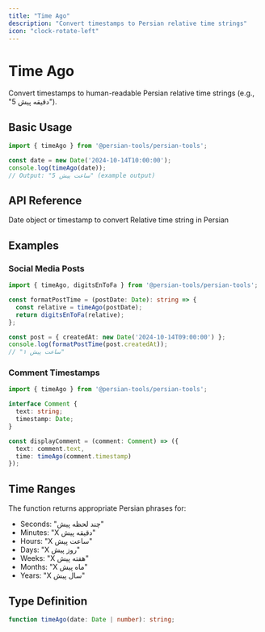 ```yaml
---
title: "Time Ago"
description: "Convert timestamps to Persian relative time strings"
icon: "clock-rotate-left"
---
```


# Time Ago

Convert timestamps to human-readable Persian relative time strings (e.g., "5 دقیقه پیش").

## Basic Usage

```typescript
import { timeAgo } from '@persian-tools/persian-tools';

const date = new Date('2024-10-14T10:00:00');
console.log(timeAgo(date));
// Output: "5 ساعت پیش" (example output)
```

## API Reference

<ParamField path="date" type="Date | number" required>
  Date object or timestamp to convert
</ParamField>

<ResponseField name="result" type="string">
  Relative time string in Persian
</ResponseField>

## Examples

### Social Media Posts

```typescript
import { timeAgo, digitsEnToFa } from '@persian-tools/persian-tools';

const formatPostTime = (postDate: Date): string => {
  const relative = timeAgo(postDate);
  return digitsEnToFa(relative);
};

const post = { createdAt: new Date('2024-10-14T09:00:00') };
console.log(formatPostTime(post.createdAt));
// "۱ ساعت پیش"
```

### Comment Timestamps

```typescript
import { timeAgo } from '@persian-tools/persian-tools';

interface Comment {
  text: string;
  timestamp: Date;
}

const displayComment = (comment: Comment) => ({
  text: comment.text,
  time: timeAgo(comment.timestamp)
});
```

## Time Ranges

The function returns appropriate Persian phrases for:
- Seconds: "چند لحظه پیش"
- Minutes: "X دقیقه پیش"
- Hours: "X ساعت پیش"
- Days: "X روز پیش"
- Weeks: "X هفته پیش"
- Months: "X ماه پیش"
- Years: "X سال پیش"

## Type Definition

```typescript
function timeAgo(date: Date | number): string;
```

